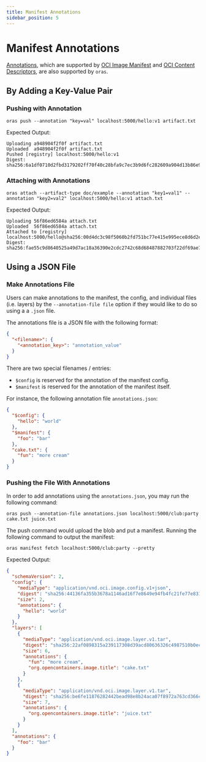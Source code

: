 ```yaml
---
title: Manifest Annotations
sidebar_position: 5
---
```


# Manifest Annotations

[Annotations](https://github.com/opencontainers/image-spec/blob/main/annotations.md), which are supported by [OCI Image Manifest](https://github.com/opencontainers/image-spec/blob/main/manifest.md#image-manifest) and [OCI Content Descriptors](https://github.com/opencontainers/image-spec/blob/main/descriptor.md), are also supported by `oras`.

## By Adding a Key-Value Pair

### Pushing with Annotation

```
oras push --annotation "key=val" localhost:5000/hello:v1 artifact.txt
```

Expected Output:

```
Uploading a948904f2f0f artifact.txt
Uploaded  a948904f2f0f artifact.txt
Pushed [registry] localhost:5000/hello:v1
Digest: sha256:6a1df0710d2fbd3179202ff70f40c28bfa9c7ec3b9d6fc282609a904d13b86e9
```

### Attaching with Annotations

```
oras attach --artifact-type doc/example --annotation "key1=val1" --annotation "key2=val2" localhost:5000/hello:v1 attach.txt
```

Expected Output:
```
Uploading 56f86ed6584a attach.txt
Uploaded  56f86ed6584a attach.txt
Attached to [registry] localhost:5000/hello@sha256:00d4dc3c98f5060b2fd751bc77e415e995ece8d6d2e8d630bbd6de371f44fc3a
Digest: sha256:fae55c9d8640525a49d7ac18a36390e2cdc2742c68d68487882703f22df69ae7
```

## Using a JSON File

### Make Annotations File

Users can make annotations to the manifest, the config, and individual files (i.e. layers) by the `--annotation-file file` option if they would like to do so using a a `.json` file.

The annotations file is a JSON file with the following format:

```json
{
  "<filename>": {
    "<annotation_key>": "annotation_value"
  }
}
```

There are two special filenames / entries:
- `$config` is reserved for the annotation of the manifest config.
- `$manifest` is reserved for the annotation of the manifest itself.

For instance, the following annotation file `annotations.json`:

```json
{
  "$config": {
    "hello": "world"
  },
  "$manifest": {
    "foo": "bar"
  },
  "cake.txt": {
    "fun": "more cream"
  }
}
```

### Pushing the File With Annotations

In order to add annotations using the `annotations.json`, you may run the following command:

```
oras push --annotation-file annotations.json localhost:5000/club:party cake.txt juice.txt
```

The push command would upload the blob and put a manifest. Running the following command to output the manifest:

```
oras manifest fetch localhost:5000/club:party --pretty
```

Expected Output:

```json
{
  "schemaVersion": 2,
  "config": {
    "mediaType": "application/vnd.oci.image.config.v1+json",
    "digest": "sha256:44136fa355b3678a1146ad16f7e8649e94fb4fc21fe77e8310c060f61caaff8a",
    "size": 2,
    "annotations": {
      "hello": "world"
    }
  },
  "layers": [
    {
      "mediaType": "application/vnd.oci.image.layer.v1.tar",
      "digest": "sha256:22af0898315a239117308d39acd80636326c4987510b0ec6848e58eb584ba82e",
      "size": 6,
      "annotations": {
        "fun": "more cream",
        "org.opencontainers.image.title": "cake.txt"
      }
    },
    {
      "mediaType": "application/vnd.oci.image.layer.v1.tar",
      "digest": "sha256:be6fe11876282442bead98e8b24aca07f8972a763cd366c56b4b5f7bcdd23eac",
      "size": 7,
      "annotations": {
        "org.opencontainers.image.title": "juice.txt"
      }
    }
  ],
  "annotations": {
    "foo": "bar"
  }
}
```
